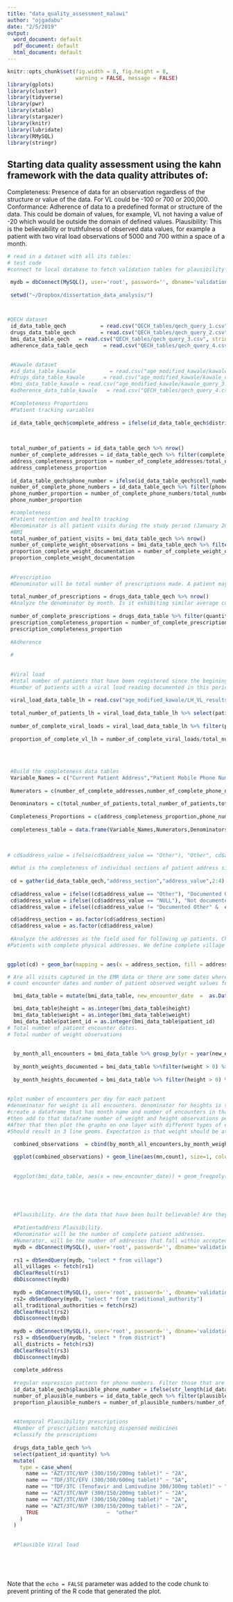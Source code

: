 ```yaml
---
title: "data_quality_assessment_malawi"
author: "ojgadabu"
date: "2/5/2019"
output:
  word_document: default
  pdf_document: default
  html_document: default
---
```


```r
knitr::opts_chunk$set(fig.width = 8, fig.height = 8,
                      warning = FALSE, message = FALSE)
library(gplots)
library(cluster)
library(tidyverse)
library(pwr)
library(xtable)
library(stargazer)
library(knitr)
library(lubridate)
library(RMySQL)
library(stringr)
```
## Starting data quality assessment using the kahn framework with the data quality attributes of:

Completeness: Presence of data for an observation regardless of the structure or value of the data. For VL could be -100 or 700 or 200,000.
Conformance: Adherence of data to a predefined format or structure of the data. This could be domain of values, for example, VL not having a value of -20 which would be outside the domain of defined values.
Plausibility: This is the believability or truthfulness of observed data values, for example a patient with two viral load observations of 5000 and 700 within a space of a month. 



```r
# read in a dataset with all its tables: 
# test code
#connect to local database to fetch validation tables for plausibility queries

 mydb = dbConnect(MySQL(), user='root', password='', dbname='validation_tables', host='localhost')
 
 setwd("~/Dropbox/dissertation_data_analysis/")



#QECH dataset
 id_data_table_qech           = read.csv("QECH_tables/qech_query_1.csv", stringsAsFactors = FALSE)
 drugs_data_table_qech        = read.csv("QECH_tables/qech_query_2.csv", stringsAsFactors = FALSE)
 bmi_data_table_qech   = read.csv("QECH_tables/qech_query_3.csv", stringsAsFactors = FALSE)
 adherence_data_table_qech     = read.csv("QECH_tables/qech_query_4.csv", stringsAsFactors = FALSE)

 
 #Kawale dataset
 #id_data_table_kawale           = read.csv("age_modified_kawale/kawale_query_1.csv", stringsAsFactors = FALSE)
 #drugs_data_table_kawale      = read.csv("age_modified_kawale/kawale_query_2.csv", stringsAsFactors = FALSE)
 #bmi_data_table_kawale = read.csv("age_modified_kawale/kawale_query_3.csv", stringsAsFactors = FALSE)
 #adherence_data_table_kawale   = read.csv("QECH_tables/qech_query_4.csv", stringsAsFactors = FALSE)
 
 #Completeness Proportions
 #Patient tracking variables
 
 id_data_table_qech$complete_address = ifelse(id_data_table_qech$district !="NULL" & id_data_table_qech$ta != "NULL" &     id_data_table_qech$village != "NULL", "Complete","Incomplete")
 

 
 total_number_of_patients = id_data_table_qech %>% nrow()
 number_of_complete_addresses = id_data_table_qech %>% filter(complete_address =="Complete") %>% nrow()
 address_completeness_proportion = number_of_complete_addresses/total_number_of_patients*100
 address_completeness_proportion
 
 id_data_table_qech$phone_number = ifelse(id_data_table_qech$cell_number !="NULL" & (id_data_table_qech$cell_number != "Unknown" |   id_data_table_qech$cell_number != "N/A"), "Complete","Incomplete")
 number_of_complete_phone_numbers = id_data_table_qech %>% filter(phone_number =="Complete") %>% nrow()
 phone_number_proportion = number_of_complete_phone_numbers/total_number_of_patients*100
 phone_number_proportion

 #completeness
 #Patient retention and health tracking
 #Denominator is all patient visits during the study period (January 2017 to December 2018). At minimum, each patient should have their vital signs measured when they visit the clinic. Therefore the denominator will be the number of encounters in the weight table.
 #BMI
 total_number_of_patient_visits = bmi_data_table_qech %>% nrow()
 number_of_complete_weight_observations = bmi_data_table_qech %>% filter(weight != "NULL") %>% nrow()
 proportion_complete_weight_documentation = number_of_complete_weight_observations/total_number_of_patient_visits * 100
 proportion_complete_weight_documentation
  
 
 #Prescription
 #Denominator will be total number of prescriptions made. A patient may have multiple prescriptions made on any single visit. In this case, the denominator differs with the weight denomina"tor where the expectation is a single value for each day.
 
 total_number_of_prescriptions = drugs_data_table_qech %>% nrow()
 #Analyze the denominator by month. Is it exhibiting similar average counts. Is there evidence to suggest that some records were not entered in some months for example over the study period. Plot of count of visits over two years.
 
 number_of_complete_prescriptions = drugs_data_table %>% filter(quantity != "NULL") %>% nrow() # NULL records indicate that the prescription was not filled. We take only complete prescriptions here.
 prescription_completeness_proportion = number_of_complete_prescriptions / total_number_of_prescriptions * 100
 prescription_completeness_proportion
 
 #Adherence
 
 #
 
 
 #Viral load
 #total number of patients that have been registered since the begining of the clinic to 6 months before the end of the study period
 #number of patients with a viral load reading documented in this period.
 
 viral_load_data_table_lh = read.csv("age_modified_kawale/LH_VL_results.csv", stringsAsFactors = FALSE)
 
 total_number_of_patients_lh = viral_load_data_table_lh %>% select(patient_id) %>% unique() %>% nrow()
 
 number_of_complete_viral_loads = viral_load_data_table_lh %>% filter(patient_VL_results != "") %>% select(patient_id) %>% unique %>% nrow()
 
 proportion_of_complete_vl_lh = number_of_complete_viral_loads/total_number_of_patients_lh * 100
 
 
 
 
 #Build the completeness data tables
 Variable_Names = c("Current Patient Address","Patient Mobile Phone Number","Weights of Patient","HIV Viral Load","Prescription Made","Drug Adherence")
 
 Numerators = c(number_of_complete_addresses,number_of_complete_phone_numbers,number_of_complete_weight_observations,number_of_complete_viral_loads,number_of_complete_prescriptions,"number_of_complete_adherence")
 
 Denominators = c(total_number_of_patients,total_number_of_patients,total_number_of_patient_visits,total_number_of_patients_lh,total_number_of_prescriptions,"total_number_of_patient_visits")
 
 Completeness_Proportions = c(address_completeness_proportion,phone_number_proportion,proportion_complete_weight_documentation,proportion_of_complete_vl_lh,prescription_completeness_proportion,"adherence")
 
 completeness_table = data.frame(Variable_Names,Numerators,Denominators,Proportions)
 
 
 
# cd$address_value = ifelse(cd$address_value == "Other"), "Other", cd$address_value))

 #What is the completeness of individual sections of patient address since it is divided into 3 parts. 
 
 cd = gather(id_data_table_qech,"address_section","address_value",2:4) 
 
 cd$address_value = ifelse((cd$address_value == "Other"), "Documented Other",cd$address_value)
 cd$address_value = ifelse((cd$address_value == "NULL"), "Not documented",cd$address_value)
 cd$address_value = ifelse((cd$address_value != "Documented Other" &  cd$address_value != "Not documented" ), "Address Unit Documented",      cd$address_value) 

 cd$address_section = as.factor(cd$address_section)
 cd$address_value = as.factor(cd$address_value)
 
 #Analyze the addresses as the field used for following up patients. Check the total number of patients that have been registered at each facility. Modification is that patient identifier no longer checked because HIV Testing Services (HTS) is not part of the available EMRs. Therefore check for total number of patients per site, then assess completeness of physical address as a set of "TA, district and village (current place of residence)"
#Patients with complete physical addresses. We define complete village as all addresses that have got the smallest unit of address which represents the current place of residence. Residents without current place of residence cannot be followed up if they miss an appointment. This is a threat to the second 90 of patient retention. 

 
ggplot(cd) + geom_bar(mapping = aes(x = address_section, fill = address_value), position = "dodge") + labs(title = "Completeness of Patient Address Components Documentation", x = "Patient Address Section", y = "Count of Documented Status", colour = "Documentation Status")  + theme(panel.grid.major = element_blank(), panel.grid.minor = element_blank(), panel.border = element_blank(),panel.background = element_blank(), legend.title = element_blank())

# Are all visits captured in the EMR data or there are some dates where there are very low number of visits?
# count encounter dates and number of patient observed weight values for each date.

  bmi_data_table = mutate(bmi_data_table, new_encounter_date  =  as.Date(bmi_data_table$encounter_datetime, "%Y-%m-%d %T"))

  bmi_data_table$height = as.integer(bmi_data_table$height)
  bmi_data_table$weight = as.integer(bmi_data_table$weight)
  bmi_data_table$patient_id = as.integer(bmi_data_table$patient_id)
# Total number of patient encounter dates.
# Total number of weight observations
  
  
  by_month_all_encounters = bmi_data_table %>% group_by(yr = year(new_encounter_date),mn = month(new_encounter_date)) %>% dplyr::summarise(count = n())
  
  by_month_weights_documented = bmi_data_table %>%filter(weight > 0) %>%  group_by(yr = year(new_encounter_date),mn = month(new_encounter_date)) %>% dplyr::summarise(count_weights = n())
  
  by_month_heights_documented = bmi_data_table %>% filter(height > 0) %>%  group_by(yr =year(new_encounter_date),mn = month(new_encounter_date)) %>% dplyr::summarise(count_heights = n())
  
  
#plot number of encounters per day for each patient
#denominator for weight is all encounters. denominator for heights is the number of unique patients. Since an adult should have at least a single height.
#create a dataframe that has month name and number of encounters in that month
#then add to that dataframe number of weight and height observations per month
#After that then plot the graphs on one layer with different types of observations
#Should result in 3 line geoms. Expectation is that weight should be at each visit.

  combined_observations  = cbind(by_month_all_encounters,by_month_weights_documented) %>% cbind(.,by_month_heights_documented) %>% select(yr,mn,count,count_heights,count_weights)
  
  ggplot(combined_observations) + geom_line(aes(mn,count), size=1, color = "yellow") + geom_line(aes(mn,count_weights), size = 1, color = "blue")
  
  
  #ggplot(bmi_data_table, aes(x = new_encounter_date)) + geom_freqpoly(binwidth=1)

  
  
  
  
  #Plausibility. Are the data that have been built believable? Are they accurate
  
  #Patientaddress Plausibility.
  #Denominator will be the number of complete patient addresses.
  #Numerator, will be the number of addresses that fall within accepted addresses.
  mydb = dbConnect(MySQL(), user='root', password='', dbname='validation_tables', host='localhost')
  
  rs1 = dbSendQuery(mydb, "select * from village")
  all_villages <- fetch(rs1)
  dbClearResult(rs1)
  dbDisconnect(mydb)
  
  mydb = dbConnect(MySQL(), user='root', password='', dbname='validation_tables', host='localhost')
  rs2= dbSendQuery(mydb, "select * from traditional_authority")
  all_traditional_authorities = fetch(rs2)
  dbClearResult(rs2)
  dbDisconnect(mydb)
  
  mydb = dbConnect(MySQL(), user='root', password='', dbname='validation_tables', host='localhost')
  rs3 = dbSendQuery(mydb, "select * from district")
  all_districts = fetch(rs3)
  dbClearResult(rs3)
  dbDisconnect(mydb)
  
  complete_address
  
  #regular expression pattern for phone numbers. Filter those that are non numeric and are more than or less than 10 digits. 
  id_data_table_qech$plausible_phone_number = ifelse(str_length(id_data_table_qech$cell_number) == 10, "Plausible","Not Plausible")
  number_of_plausible_numbers = id_data_table_qech %>% filter(plausible_phone_number == "Plausible") %>% nrow()
  proportion_plausible_numbers = number_of_plausible_numbers/number_of_complete_phone_numbers*100
  
  
  #Atemporal Plausibility prescriptions
  #Number of prescriptions matching dispensed medicines
  #classify the prescriptions
  
  drugs_data_table_qech %>%
  select(patient_id:quantity) %>%
  mutate(
    type = case_when(
      name == "AZT/3TC/NVP (300/150/200mg tablet)" ~ "2A",
      name == "TDF/3TC/EFV (300/300/600mg tablet)" ~ "5A",
      name == "TDF/3TC (Tenofavir and Lamivudine 300/300mg tablet)" ~ "6A",
      name == "AZT/3TC/NVP (300/150/200mg tablet)" ~ "2A",
      name == "AZT/3TC/NVP (300/150/200mg tablet)" ~ "2A",
      name == "AZT/3TC/NVP (300/150/200mg tablet)" ~ "2A",
      TRUE                      ~  "other"
    )
  )
  
  
  #Plausible Viral load
  
  
  
  
```

Note that the `echo = FALSE` parameter was added to the code chunk to prevent printing of the R code that generated the plot.









